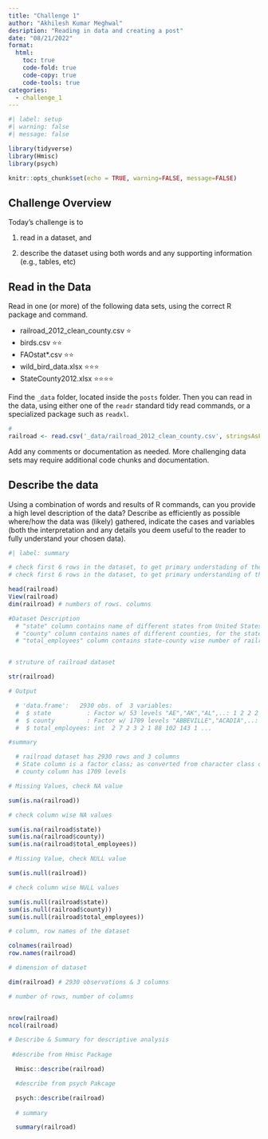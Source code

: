 ```yaml
---
title: "Challenge 1"
author: "Akhilesh Kumar Meghwal"
desription: "Reading in data and creating a post"
date: "08/21/2022"
format:
  html:
    toc: true
    code-fold: true
    code-copy: true
    code-tools: true
categories:
  - challenge_1
---
```


```r
#| label: setup
#| warning: false
#| message: false

library(tidyverse)
library(Hmisc)
library(psych)

knitr::opts_chunk$set(echo = TRUE, warning=FALSE, message=FALSE)
```

## Challenge Overview

Today's challenge is to

1)  read in a dataset, and

2)  describe the dataset using both words and any supporting information (e.g., tables, etc)

## Read in the Data

Read in one (or more) of the following data sets, using the correct R package and command.

-   railroad_2012_clean_county.csv ⭐
-   birds.csv ⭐⭐
-   FAOstat\*.csv ⭐⭐
-   wild_bird_data.xlsx ⭐⭐⭐
-   StateCounty2012.xlsx ⭐⭐⭐⭐

Find the `_data` folder, located inside the `posts` folder. Then you can read in the data, using either one of the `readr` standard tidy read commands, or a specialized package such as `readxl`.

```r
# 
railroad <- read.csv('_data/railroad_2012_clean_county.csv', stringsAsFactors = TRUE, header = TRUE)


```

Add any comments or documentation as needed. More challenging data sets may require additional code chunks and documentation.

## Describe the data

Using a combination of words and results of R commands, can you provide a high level description of the data? Describe as efficiently as possible where/how the data was (likely) gathered, indicate the cases and variables (both the interpretation and any details you deem useful to the reader to fully understand your chosen data).

```r
#| label: summary

# check first 6 rows in the dataset, to get primary understading of the dataset structure
# check first 6 rows in the dataset, to get primary understanding of the dataframe structure

head(railroad)
View(railroad)
dim(railroad) # numbers of rows. columns

#Dataset Description
  # "state" column contains name of different states from United States of America in upper case, abbreviated format
  # "county" column contains names of different counties, for the states in 'state' column, in upper case format
  # "total_employees" column contains state-county wise number of railroad employees.


# struture of railroad dataset

str(railroad)

# Output

  # 'data.frame':	2930 obs. of  3 variables:
  #  $ state          : Factor w/ 53 levels "AE","AK","AL",..: 1 2 2 2 2 2 2 3 3 3 ...
  #  $ county         : Factor w/ 1709 levels "ABBEVILLE","ACADIA",..: 44 33 524 794 963 1415 1417 78 85 95 ...
  #  $ total_employees: int  2 7 2 3 2 1 88 102 143 1 ...

#summary

  # railroad dataset has 2930 rows and 3 columns
  # State column is a factor class; as converted from character class during file read command read.csv() and it has 53 levels.
  # county column has 1709 levels

# Missing Values, check NA value

sum(is.na(railroad))

# check column wise NA values

sum(is.na(railroad$state))
sum(is.na(railroad$county))
sum(is.na(railroad$total_employees))

# Missing Value, check NULL value

sum(is.null(railroad))

# check column wise NULL values

sum(is.null(railroad$state))
sum(is.null(railroad$county))
sum(is.null(railroad$total_employees))

# column, row names of the dataset

colnames(railroad)
row.names(railroad)

# dimension of dataset

dim(railroad) # 2930 observations & 3 columns

# number of rows, number of columns


nrow(railroad)
ncol(railroad)

# Describe & Summary for descriptive analysis
 
 #describe from Hmisc Package

  Hmisc::describe(railroad)

  #describe from psych Pakcage

  psych::describe(railroad)
  
  # summary

  summary(railroad)


```